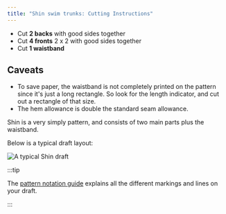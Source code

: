 ```yaml
---
title: "Shin swim trunks: Cutting Instructions"
---
```


- Cut **2 backs** with good sides together
- Cut **4 fronts** 2 x 2 with good sides together
- Cut **1 waistband**

## Caveats

- To save paper, the waistband is not completely printed on the pattern since it's just a long rectangle. So look for the length indicator, and cut out a rectangle of that size.
- The hem allowance is double the standard seam allowance.

Shin is a very simply pattern, and consists of two main parts plus the waistband.

Below is a typical draft layout:

![A typical Shin draft](layout.svg)

:::tip


The [pattern notation guide][1] explains all the different markings and lines on your draft.

:::

[1]: /docs/about/notation/
